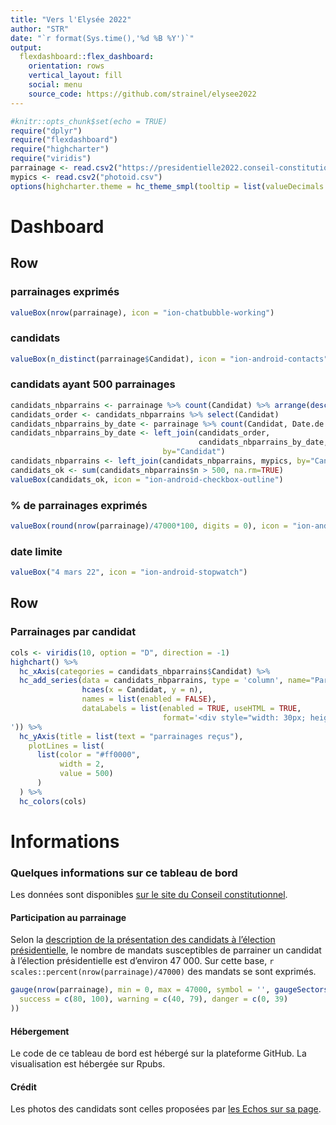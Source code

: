 ```yaml
---
title: "Vers l'Elysée 2022"
author: "STR"
date: "`r format(Sys.time(),'%d %B %Y')`"
output:
  flexdashboard::flex_dashboard:
    orientation: rows
    vertical_layout: fill
    social: menu
    source_code: https://github.com/strainel/elysee2022
---
```


```r
#knitr::opts_chunk$set(echo = TRUE)
require("dplyr")
require("flexdashboard")
require("highcharter")
require("viridis")
parrainage <- read.csv2("https://presidentielle2022.conseil-constitutionnel.fr/telechargement/parrainagestotal.csv")
mypics <- read.csv2("photoid.csv")
options(highcharter.theme = hc_theme_smpl(tooltip = list(valueDecimals = 0)))
```

Dashboard {data-icon="fa-signal"}
=======================================================================

Row
-----------------------------------------------------------------------

### parrainages exprimés
```r
valueBox(nrow(parrainage), icon = "ion-chatbubble-working")
```

### candidats 
```r
valueBox(n_distinct(parrainage$Candidat), icon = "ion-android-contacts")
```

### candidats ayant 500 parrainages
```r
candidats_nbparrains <- parrainage %>% count(Candidat) %>% arrange(desc(n))
candidats_order <- candidats_nbparrains %>% select(Candidat)
candidats_nbparrains_by_date <- parrainage %>% count(Candidat, Date.de.publication)
candidats_nbparrains_by_date <- left_join(candidats_order,
                                          candidats_nbparrains_by_date,
                                  by="Candidat")
candidats_nbparrains <- left_join(candidats_nbparrains, mypics, by="Candidat")
candidats_ok <- sum(candidats_nbparrains$n > 500, na.rm=TRUE)
valueBox(candidats_ok, icon = "ion-android-checkbox-outline")
```

### % de parrainages exprimés
```r
valueBox(round(nrow(parrainage)/47000*100, digits = 0), icon = "ion-android-volume-up")
```

### date limite
```r
valueBox("4 mars 22", icon = "ion-android-stopwatch")
```

Row
-----------------------------------------------------------------------

### Parrainages par candidat
```r
cols <- viridis(10, option = "D", direction = -1)
highchart() %>% 
  hc_xAxis(categories = candidats_nbparrains$Candidat) %>% 
  hc_add_series(data = candidats_nbparrains, type = 'column', name="Parrainages",
                hcaes(x = Candidat, y = n),
                names = list(enabled = FALSE),
                dataLabels = list(enabled = TRUE, useHTML = TRUE,
                                  format='<div style="width: 30px; height: 30px; overflow: hidden; border-radius: 50%"><img src="https://github.com/strainel/elysee2022/blob/main/images/{point.image}?raw=true" style="width: 30px; margin-left: 0px; margin-top: -2px"></div>
')) %>%
  hc_yAxis(title = list(text = "parrainages reçus"),
    plotLines = list(
      list(color = "#ff0000",
           width = 2,
           value = 500)
      )
  ) %>% 
  hc_colors(cols)
```



Informations {data-icon="ion-information-circled"}
=======================================================================

### Quelques informations sur ce tableau de bord

Les données sont disponibles [sur le site du Conseil constitutionnel](https://presidentielle2022.conseil-constitutionnel.fr/telechargement/parrainagestotal.csv).

#### Participation au parrainage

Selon la [description de la présentation des candidats à l'élection présidentielle](https://fr.wikipedia.org/wiki/Présentation_des_candidats_à_l%27élection_présidentielle_française), le nombre de mandats susceptibles de parrainer un candidat à l'élection présidentielle est d'environ 47 000. Sur cette base, `r scales::percent(nrow(parrainage)/47000) ` des mandats se sont exprimés.

```r
gauge(nrow(parrainage), min = 0, max = 47000, symbol = '', gaugeSectors(
  success = c(80, 100), warning = c(40, 79), danger = c(0, 39)
))
```

#### Hébergement

Le code de ce tableau de bord est hébergé sur la plateforme GitHub.
La visualisation est hébergée sur Rpubs.


#### Crédit

Les photos des candidats sont celles proposées par [les Echos sur sa page](https://www.lesechos.fr/elections/presidentielle/parrainages-ou-en-sont-les-candidats-a-la-presidentielle-1383973).
